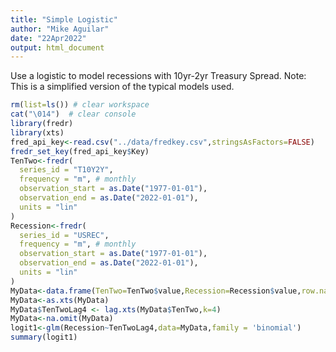 ```yaml
---
title: "Simple Logistic"
author: "Mike Aguilar"
date: "22Apr2022"
output: html_document
---
```



Use a logistic to model recessions with 10yr-2yr Treasury Spread. Note: This is a simplified version of the typical models used. 
```r
rm(list=ls()) # clear workspace
cat("\014")  # clear console
library(fredr)
library(xts)
fred_api_key<-read.csv("../data/fredkey.csv",stringsAsFactors=FALSE)
fredr_set_key(fred_api_key$Key)
TenTwo<-fredr(
  series_id = "T10Y2Y",
  frequency = "m", # monthly
  observation_start = as.Date("1977-01-01"),
  observation_end = as.Date("2022-01-01"),
  units = "lin"
)
Recession<-fredr(
  series_id = "USREC",
  frequency = "m", # monthly
  observation_start = as.Date("1977-01-01"),
  observation_end = as.Date("2022-01-01"),
  units = "lin"
)
MyData<-data.frame(TenTwo=TenTwo$value,Recession=Recession$value,row.names = Recession$date)
MyData<-as.xts(MyData)
MyData$TenTwoLag4 <- lag.xts(MyData$TenTwo,k=4)
MyData<-na.omit(MyData)
logit1<-glm(Recession~TenTwoLag4,data=MyData,family = 'binomial')
summary(logit1)
```
